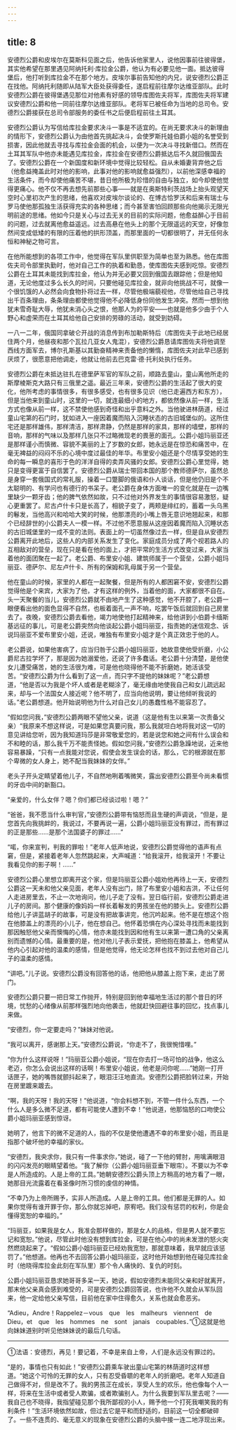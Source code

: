 ```yaml
---
---
---
```

title: 8
---





安德烈公爵和皮埃尔在莫斯科见面之后，他告诉他家里人，说他因事前往彼得堡，其实他希望在那里遇见阿纳托利·库拉金公爵，他认为有必要见他一面。抵达彼得堡后，他打听到库拉金不在那个地方。皮埃尔事前告知他的内兄，说安德烈公爵正在找他。阿纳托利随即从陆军大臣处获得委任，遂启程前往摩尔达维亚部队。此时安德烈公爵在彼得堡遇见那位对他素有好感的领导库图佐夫将军，库图佐夫将军建议安德烈公爵和他一同前往摩尔达维亚部队。老将军已被任命为当地的总司令。安德烈公爵接获在总司令部服务的委任书之后便启程前往土耳其。

安德烈公爵认为写信给库拉金要求决斗一事是不适宜的。在尚无要求决斗的新理由的情形下，安德烈公爵认为由他首先挑起决斗，会使罗斯托娃伯爵小姐的名誉受到损害，因此他就去寻找与库拉金会面的机会，以便为一次决斗寻找新借口。然而在土耳其军队中他亦未能遇见库拉金，库拉金在安德烈公爵抵达后不久就回俄国去了。安德烈公爵在一个新国度和新环境中觉得比较轻松。自从未婚妻背弃他之后（他愈益掩盖此时对他的影响，此事对他的影响就愈益强烈），以前他深感幸福的生活条件，而今却使他痛苦不堪，昔日他所极为珍惜的自由与独立，如今却使他觉得更痛心。他不仅不再去想先前那些心事——就是在奥斯特利茨战场上抬头观望天空时心里初次产生的思绪，他喜欢对皮埃尔谈论的、在博古恰罗沃和后来有瑞士与罗马使他那孤独生活获得充实的各种思绪；而今甚至害怕回顾那些向他揭示无限光明前途的思绪。他如今只是关心与过去无关的目前的实际问题，他愈益醉心于目前的问题，过去就离他愈益遥远。过去高悬在他头上的那个无限遥远的天空，好像忽然间变成低矮的有限的压着他的拱形顶盖，而那里面的一切都很明了，并无任何永恒和神秘之物可言。

在他所能想到的各项工作中，他觉得在军队里供职至为简单也至为熟悉。他在库图佐夫司令部里执勤时，他对自己工作的执着和勤恳，使库图佐夫感到吃惊。安德烈公爵在土耳其未能找到库拉金，他认为并无必要又回到俄国去跟踪他；但是他知道，无论他度过多么长久的时间，只要他碰见库拉金，就非向他挑战不可，就像一个很饥饿的人必然会向食物扑将过去一样，尽管他极端藐视他，尽管他给自己寻找出千百条理由，条条理由都使他觉得他不必降低身份同他发生冲突。然而一想到他犹未雪奇耻大辱，他犹未消心头之恨，他那人为的平安——也就是他多少由于个人野心和虚荣而在土耳其给他自己安排的劳碌的活动，就受到妨碍。

一八一二年，俄国同拿破仑开战的消息传到布加勒斯特后（库图佐夫于此地已经居住两个月，他昼夜和那个瓦拉几亚女人鬼混），安德烈公爵恳请库图佐夫将他调至西线方面军去，博尔孔斯基以其勤奋精神来责备他的懒惰，库图佐夫对此早已感到厌烦了，很愿意把他调走，他就让他前去巴克雷·德·托利处执行任务。

安德烈公爵在未抵达驻扎在德里萨军官的军队之前，顺路去童山，童山离他所走的斯摩棱斯克大路只有三俄里之遥。最近三年来，安德烈公爵的生活起了很大的变化，他所考虑的事情很多，有很多感受，也有很多见识（他已走遍西方和东方），但是当他来到童山时，这里的一切，就连最细小的地方，都依然像从前一样，生活方式也像从前一样，这不禁使他感到奇怪和出乎意料之外。当他驶进林荫道，经过童山宅第的石门时，犹如进入一座因着魔而陷入沉睡状态的古旧城堡似的。这所住宅还是那样雄伟，那样清洁，那样肃静，仍然是那样的家具，那样的墙壁，那样的音响，那样的气味以及那样几张只不过略微现老的畏葸的面孔。公爵小姐玛丽亚还是那样谨小而慎微、容貌不美丽的上了岁数的女郎，她永远是在惊恐和痛苦中，在毫无裨益的闷闷不乐的心境中度过最佳的年华。布里安小姐还是个尽情享受她的生命的每一瞬息的喜形于色的洋洋自得的卖弄风骚的女郎。安德烈公爵心里觉得，她只是变得更富于自信罢了。安德烈公爵从瑞士带回本国的那个教师德萨尔，虽然总是身穿一套俄国式的常礼服，操着一口蹩脚的俄语和仆人谈话，但是他仍旧是个不太聪明的、有学问也有德行的书呆子。老公爵在身体方面唯一的变化就是在一边嘴里缺少一颗牙齿；他的脾气依然如故，只不过他对外界发生的事情很容易激怒，疑心更重罢了。尼古卢什卡只是长高了，相貌子变了，两颊是绯红的，蓄着一头乌黑的鬈发，当他高兴和哈哈大笑的时候，他那漂亮的小嘴上唇无意识地翘起来，和那个已经辞世的小公爵夫人一模一样。不过他不愿意服从这座因着魔而陷入沉睡状态的古旧城堡里的一成不变的法则。表面上的一切虽然像过去一样，但是自从安德烈公爵离开此地后，这些人的内部关系发生了变化。家庭成员分成了两个视若路人的互相敌对的营垒，现在只是看在他的面上，才把平常的生活方式改变过来，大家当着他的面团聚在一起了。老公爵、布里安小姐、建筑师属于一个营垒，公爵小姐玛丽亚、德萨尔、尼左卢什卡、所有的保姆和乳母属于另一个营垒。

他在童山的时候，家里的人都在一起聚餐，但是所有的人都困窘不安，安德烈公爵觉得他是个来宾，大家为了他，才有这样的例外，当着他的面，大家都很不自在。头一天聚餐的当儿，安德烈公爵就不由地产生了这种感觉，他不开腔了，老公爵一眼便看出他的面色显得不自然，也板着面孔一声不响，吃罢午饭后就回到自己房里去了。夜晚，安德烈公爵去看他，竭力地使他打起精神来，给他讲到小伯爵卡缅斯基远征的事儿，可是老公爵突然向他谈起公爵小姐玛丽亚，指责她的迷信观念、诉说玛丽亚不爱布里安小姐，还说，唯独有布里安小姐才是个真正效忠于他的人。

老公爵说，如果他害病了，应当归咎于公爵小姐玛丽亚，她故意使他受折磨，小公爵尼古拉学坏了，那是因为她溺爱他，还说了许多蠢话。老公爵十分清楚，是他使女儿遭受痛苦，她的生活很为难，可是他也晓得他不能不折磨她，她活该受苦。“安德烈公爵为什么看到了这一点，而只字不提他的妹妹呢？”老公爵想道，“他是否以为我是个坏人或者是老糊涂了，毫无缘由地使我自己和女儿疏远起来，却与一个法国女人接近呢？他不明了，应当向他说明，要让他倾听我说的话。”老公爵想道。他开始说明他为什么对自己女儿的愚蠢性格不能容忍了。

“假如您问我，”安德烈公爵两眼不望他父亲，说道（这是他有生以来第一次责备父亲）“我原来不想这样说，可是如果您真要问我，那么我就坦白地将我对这一切的意见讲给您听，因为我知道玛莎是非常敬爱您的，若是说您和她之间有什么误会和不和睦的话，那么我千万不能责怪她。假如您问我，”安德烈公爵急躁地说，近来他容易暴躁，“只有一点我能对您说，假使会发生误会的话，那么，它的根源就在那个卑微的女人身上，她不配当我妹妹的女伴。”

老头子开头定睛望着他儿子，不自然地咧着嘴微笑，露出安德烈公爵至今尚未看惯的牙齿中间的新豁口。

“亲爱的，什么女伴？嗯？你们都已经谈过啦！嗯？”

“爸爸，我不愿当什么审判官，”安德烈公爵带有恼怒而且生硬的声调说，“但是，是您首先向我挑衅的，我说过，不要再说一遍，公爵小姐玛丽亚没有罪过，而有罪过的正是那些……是那个法国婆子的罪过……”

“喏，你来宣判，判我的罪啦！”老年人低声地说，安德烈公爵觉得他的语声有点窘，但是，紧接着老年人忽然跳起来，大声喊道：“给我滚开，给我滚开！不要让我看见你的影子啊！……”

安德烈公爵心里想立即离开这个家，但是玛丽亚公爵小姐劝他再待上一天，安德烈公爵这一天未和他父亲见面，老年人没有出门，除了布里安小姐和吉洪，不让任何人走进房里去，不止一次地询问，他儿子走了没有。翌日临行前，安德烈公爵走进儿子的房间。那个健康的像妈妈一样长着鬈发的男孩坐在他的膝头上。安德烈公爵给他儿子讲蓝胡子的故事，可是没有把故事讲完，他沉吟起来。他不是在想这个抱在他膝盖上的漂亮的小儿子，他在想自己。他怀着恐惧在内心深处寻找而未能找到那因触怒他父亲而懊悔的心情，他亦未能找到因和他有生以来第一遭口角的父亲离别而遗憾的心情。最重要的是，他对他儿子表示爱抚，把他抱在膝盖上，他希望从他内心引起对他的温柔的感情，但是他觉得，他无论怎样也找不到过去他对自己儿子的温柔的感情。

“讲吧。”儿子说。安德烈公爵没有回答他的话，他把他从膝盖上抱下来，走出了房门。

安德烈公爵只要一把日常工作抛开，特别是回到他幸福地生活过的那个昔日的环境，忧愁的心绪像从前那样强烈地向他袭击，他就赶快回避往事的回忆，找点事儿来做。

“安德烈，你一定要走吗？”妹妹对他说。

“我可以离开，感谢那上天。”安德烈公爵说，“你走不了，我很惋惜哩。”

“你为什么这样说呀！”玛丽亚公爵小姐说，“现在你去打一场可怕的战争，他这么老迈，你怎么会说出这样的话啊！布里安小姐说，他老是问你呢……”她刚一打开话匣子，她的嘴唇就颤抖起来了，眼泪汪汪地直流。安德烈公爵把脸转过来，开始在房里踱来踱去。

“啊，我的天呀！我的天呀！”他说道，“你会料想不到，不管一件什么东西，一个什么人是多么微不足道，都有可能使人遭到不幸！”他说道，他那恼怒的口吻使公爵小姐玛丽亚感到惊讶。

她明了，他言下的微不足道的人，指的不仅是使他遭遇不幸的布里安小姐，而且是指那个破坏他的幸福的家伙。

“安德烈，我央求你，我只有一件事求你，”她说，碰了一下他的臂肘，用噙满眼泪的闪闪发亮的眼睛望着他。“我了解你（公爵小姐玛丽亚垂下眼帘）。不要以为不幸是人所造成的。人是上帝的工具。”她朝安德烈公爵头顶上方稍高的地方看了一眼，她那目光流露着在看圣像时所习惯的虔信的神情。

“不幸乃为上帝所赐予，实非人所造成。人是上帝的工具。他们都是无罪的人。如果你觉得有谁开罪于你，那么你就忘掉吧，原宥吧。我们没有惩罚的权利，你是会懂得宽恕的幸福的。”

“玛丽亚，如果我是女人，我准会那样做的，那是女人的品格，但是男人就不要忘记和宽恕。”他说，尽管此时他没有想到库拉金，可是在他心中的尚未发泄的怒火突然燃烧起来了。“假如公爵小姐玛丽亚已经劝我宽恕，那就意味着，我早就应该惩罚了。”他想道。他再也不去回答公爵小姐玛丽亚，这时他开始想到他在碰见库拉金时（他晓得库拉金此刻在军队里）那个令人痛快的、复仇的时刻。

公爵小姐玛丽亚恳求她哥哥多呆一天，她说，假如安德烈未能同父亲和好就离开，那末他父亲真会感到难受的，可是安德烈公爵回答说，也许他不久就会从军队回来，他一定给他父亲写信，目前他在家中住得愈久，关系也就会愈恶劣。

“Adieu，Andre！Rappelez－vous　que　les　malheurs　viennent　de　Dieu，et　que　les　hommes　ne　sont　janais　coupables．”①这就是他向妹妹道别时听见他妹妹说的最后几句话。

--------

①法语：安德烈，再见！要记着，不幸是来自上帝，人们是永远没有罪过的。

“是的，事情也只有如此！”安德烈公爵乘车驶出童山宅第的林荫道时这样想道。“她这个可怜的无罪的女人，只有忍受昏聩的老年人的折磨吧。老年人知道自己做得不对，但是改不了。我的男孩正在成长，享受人生的欢乐，他也像每个人一样，将来在生活中或者受人欺骗，或者欺骗别人。为什么我要到军队里去呢？——我自己也不晓得，我指望碰见那个我所鄙视的小人，赐予他一个打死我嘲笑我的有利条件！”生活环境依然如故，但过去它是平和而舒适的，目前这一切全都破碎了。一些不连贯的、毫无意义的现象在安德烈公爵的头脑中接一连二地浮现出来。